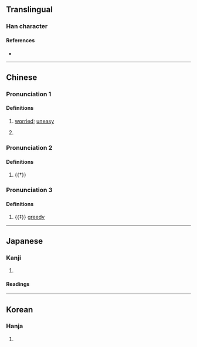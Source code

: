 {{character info/new}}
==Translingual==

===Han character===
{{Han char|rn=61|rad=心|as=13|sn=16|four=96094|canj=PRRD|ids=⿰忄喿}}

====References====
* {{Han ref|kx=0405.170|dkj=11325|dj=0745.270|hdz=42361.020|uh=61C6|ud=25030|bh=E97B|bd=59771}}

----

==Chinese==
{{zh-forms}}

===Pronunciation 1===
{{zh-pron
|m=cǎo
|c=cou3,cou2
|mc=y
|oc=y
|cat=a
}}

====Definitions====
{{zh-hanzi}}

# {{lb|zh|literary}} [[worried]]; [[uneasy]]
# {{lb|zh|literary}} {{zh-alt-form|躁|[[impetuous]]; [[irritable]]}}

===Pronunciation 2===
{{zh-pron
|m=sāo
|cat=a
}}

====Definitions====
{{zh-hanzi}}

# {{†}} {{zh-alt-form|慅|[[agitated]]}}

===Pronunciation 3===
{{zh-pron
|m=sào
|cat=a
}}

====Definitions====
{{zh-hanzi}}

# {{‡}} [[greedy]]

----

==Japanese==

===Kanji===
{{ja-kanji|grade=|rs=心13}}

# {{rfdef|ja|sort=心13}}

====Readings====
{{ja-readings
|goon=そう<さう
|kanon=そう<さう
|kun=[[うれえる]] (ureeru), [[むさぼる]] (musaboru)}}

----

==Korean==

===Hanja===
{{ko-hanja|hangeul=조|eumhun=|rv=jo|mr=cho|y=co}}

# {{rfdef|ko|sort=心13}}